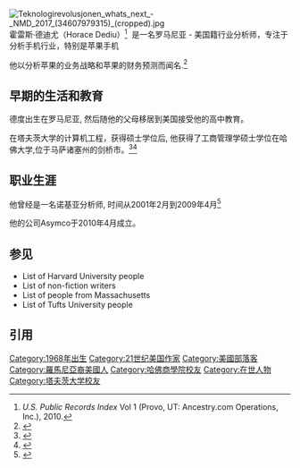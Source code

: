 {{多個問題|
{{copyedit|time=2017-01-14T02:37:43+00:00}}
{{roughtranslation|time=2017-01-13T17:43:21+00:00}}
}}
[[File:Teknologirevolusjonen_whats_next_-_NMD_2017_(34607979315)_(cropped).jpg|thumb]]
霍雷斯·德迪尤（Horace Dediu）<ref>''U.S. Public Records Index'' Vol 1 (Provo, UT: Ancestry.com Operations, Inc.), 2010.</ref>  是一名罗马尼亚 - 美国籍行业分析师，专注于分析手机行业，特别是苹果手机

他以分析苹果的业务战略和苹果的财务预测而闻名.<ref>{{cite news|url=http://tech.fortune.cnn.com/2010/10/22/the-new-king-of-apple-analysts/|title=The New King of Apple Analysts|work=[[Fortune_(magazine)|Fortune]]|accessdate=29 October 2011|author=Elmer-DeWitt, Philip|archive-url=https://web.archive.org/web/20170116172756/http://tech.fortune.cnn.com/2010/10/22/the-new-king-of-apple-analysts/|archive-date=2017-01-16|dead-url=yes}}</ref>

== 早期的生活和教育 ==
德度出生在罗马尼亚, 然后随他的父母移居到美国接受他的高中教育。

在塔夫茨大学的计算机工程，获得硕士学位后, 他获得了工商管理学硕士学位在哈佛大学,位于马萨诸塞州的剑桥市。<ref>{{Cite web|url=http://www.asymco.com/people-of-asymco/|title=Asymco.com|accessdate=29 October 2011|last=People of asymco|archive-date=2021-04-14|archive-url=https://web.archive.org/web/20210414195706/http://www.asymco.com/people-of-asymco/|dead-url=no}}</ref><ref>{{Cite web|url=http://www.asymco.com/2011/10/18/clayton-christensen-and-siri/|title=Clayton Christensen and Siri|accessdate=29 October 2011|author=Dediu, Horace|publisher=asymco.com|archive-date=2021-03-02|archive-url=https://web.archive.org/web/20210302143945/http://www.asymco.com/2011/10/18/clayton-christensen-and-siri/|dead-url=no}}</ref>

== 职业生涯 ==
他曾经是一名诺基亚分析师, 时间从2001年2月到2009年4月<ref>{{Cite web |url=http://5by5.tv/criticalpath/94 |title=存档副本 |accessdate=2017-01-13 |archive-date=2013-09-05 |archive-url=https://web.archive.org/web/20130905073905/http://5by5.tv/criticalpath/94 |dead-url=no }}</ref>

他的公司Asymco于2010年4月成立。
== 参见 ==
* List of Harvard University people
* List of non-fiction writers
* List of people from Massachusetts
* List of Tufts University people

== 引用 ==
{{reflist|30em}}

{{DEFAULTSORT: Dediu, Horace}}
[[Category:1968年出生|Category:1968年出生]]
[[Category:21世纪美国作家|Category:21世纪美国作家]]
[[Category:美國部落客|Category:美國部落客]]
[[Category:羅馬尼亞裔美國人|Category:羅馬尼亞裔美國人]]
[[Category:哈佛商學院校友|Category:哈佛商學院校友]]
[[Category:在世人物|Category:在世人物]]
[[Category:塔夫茨大学校友|Category:塔夫茨大学校友]]